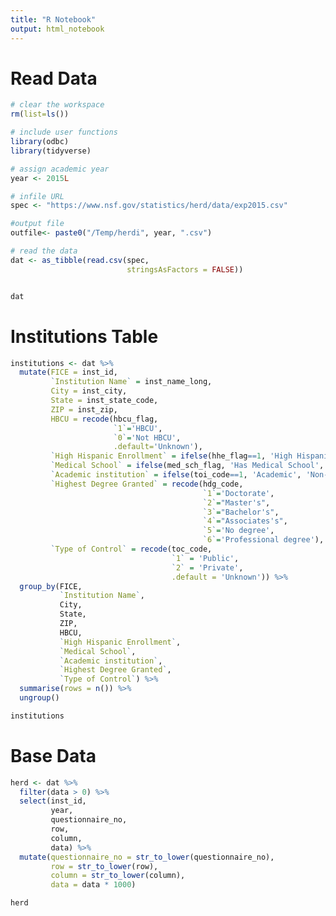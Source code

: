 ```yaml
---
title: "R Notebook"
output: html_notebook
---
```


# Read Data

```r
# clear the workspace
rm(list=ls())

# include user functions
library(odbc)
library(tidyverse)

# assign academic year
year <- 2015L

# infile URL
spec <- "https://www.nsf.gov/statistics/herd/data/exp2015.csv"

#output file
outfile<- paste0("/Temp/herdi", year, ".csv")

# read the data
dat <- as_tibble(read.csv(spec,
                          stringsAsFactors = FALSE))


dat
```

# Institutions Table

```r
institutions <- dat %>%
  mutate(FICE = inst_id,
         `Institution Name` = inst_name_long,
         City = inst_city,
         State = inst_state_code,
         ZIP = inst_zip,
         HBCU = recode(hbcu_flag,
                       `1`='HBCU',
                       `0`='Not HBCU',
                       .default='Unknown'),
         `High Hispanic Enrollment` = ifelse(hhe_flag==1, 'High Hispanic Enrollment','Not High Hispanic Enrollment'),
         `Medical School` = ifelse(med_sch_flag, 'Has Medical School','No Medical School'),
         `Academic institution` = ifelse(toi_code==1, 'Academic', 'Non-academic'),
         `Highest Degree Granted` = recode(hdg_code,
                                           `1`='Doctorate',
                                           `2`="Master's",
                                           `3`="Bachelor's",
                                           `4`="Associates's",
                                           `5`='No degree',
                                           `6`='Professional degree'),
         `Type of Control` = recode(toc_code,
                                    `1` = 'Public',
                                    `2` = 'Private',
                                    .default = 'Unknown')) %>%
  group_by(FICE,
           `Institution Name`,
           City,
           State,
           ZIP,
           HBCU,
           `High Hispanic Enrollment`,
           `Medical School`,
           `Academic institution`,
           `Highest Degree Granted`,
           `Type of Control`) %>%
  summarise(rows = n()) %>%
  ungroup()

institutions
```

# Base Data

```r
herd <- dat %>%
  filter(data > 0) %>%
  select(inst_id,
         year,
         questionnaire_no,
         row,
         column,
         data) %>%
  mutate(questionnaire_no = str_to_lower(questionnaire_no),
         row = str_to_lower(row),
         column = str_to_lower(column),
         data = data * 1000)

herd
```

